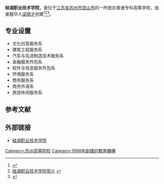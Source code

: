 {{高校
|name=硅湖职业技术学院
|image=
|logo=
|motto=
|rector=
|type=民办
|established=1998年
|location={{CHN}}[[江苏省|江苏省]][[苏州市|苏州市]]
|students=6400人
|staff=310人
|campus=
|address=[[昆山市|昆山市]][[花桥国际商务城|花桥国际商务城]]
|telephone=
|area=
|sports=
|website=https://web.archive.org/web/20111031134637/http://www.usl.edu.cn/
}}
'''硅湖职业技术学院'''，是位于[[江苏省|江苏省]][[苏州市|苏州市]][[昆山市|昆山市]]的一所民办普通专科高等学校，由美籍华人[[梁顺才|梁顺才]]创建<ref>{{cite book|title=江苏年鉴|url=http://books.google.com/books?id=zbLjAAAAMAAJ|year=2006|publisher=南京大学出版社|page=394}}</ref><ref>[http://www.usl.edu.cn/E_ReadNews.asp?NewsID=148 硅湖职业技术学院简介] {{webarchive|url=https://web.archive.org/web/20101125055607/http://www.usl.edu.cn/E_ReadNews.asp?NewsID=148 |date=2010-11-25 }}</ref><ref name="楊景堯2003">{{cite book|author=楊景堯|title=中國大陸高等敎育之硏究|url=http://books.google.com/books?id=cGolAQAAMAAJ|year=2003|publisher=高等敎育出版|isbn=978-957-814-492-7|page=276}}</ref>。

==专业设置==
* 文化创意服务系
* 建筑工程服务系
* 汽车与先进制造技术服务系
* 金融服务外包系
* 软件与信息服务外包系
* 环境服务系
* 商务服务系
* 商务外语系
* 旅游休闲服务系
==参考文献==
{{reflist}}
==外部链接==
*[https://web.archive.org/web/20111031134637/http://www.usl.edu.cn/ 硅湖职业技术学院]

{{Univ-stub}}

{{江苏高等院校}}
{{民办大学}}
[[Category:苏州高等院校|Category:苏州高等院校]]
[[Category:1998年創建的教育機構|Category:1998年創建的教育機構]]